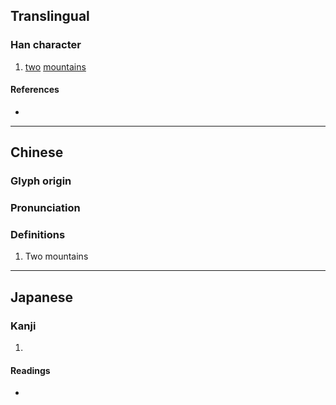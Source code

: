 {{character info}}
==Translingual==

===Han character===
{{Han char|rn=46|rad=山|as=03|sn=6|four=22770|canj=UU,XXUU|ids=⿰山山}}

# [[two]] [[mountain]]s

====References====
* {{Han ref|kx=0307.240|dkj=07899|dj=0607.200|hdz=10761.090|uh=5C7E|ud=23678|bh=C9D9|bd=51673}}

----

==Chinese==
{{zh-forms}}

===Glyph origin===
{{Han etym}}

===Pronunciation===
{{zh-pron
|m=shēn
|c=san1
|mc=y
|oc=y
|cat=
}}

===Definitions===
{{zh-hanzi}}

# Two mountains

----

==Japanese==

===Kanji===
{{ja-kanji|grade=|rs=山03}}

# {{rfdef|ja|sort=山03}}

====Readings====
* {{ja-readings|on=[[しん]] (shin), [[さん]] (san)|kun=}}